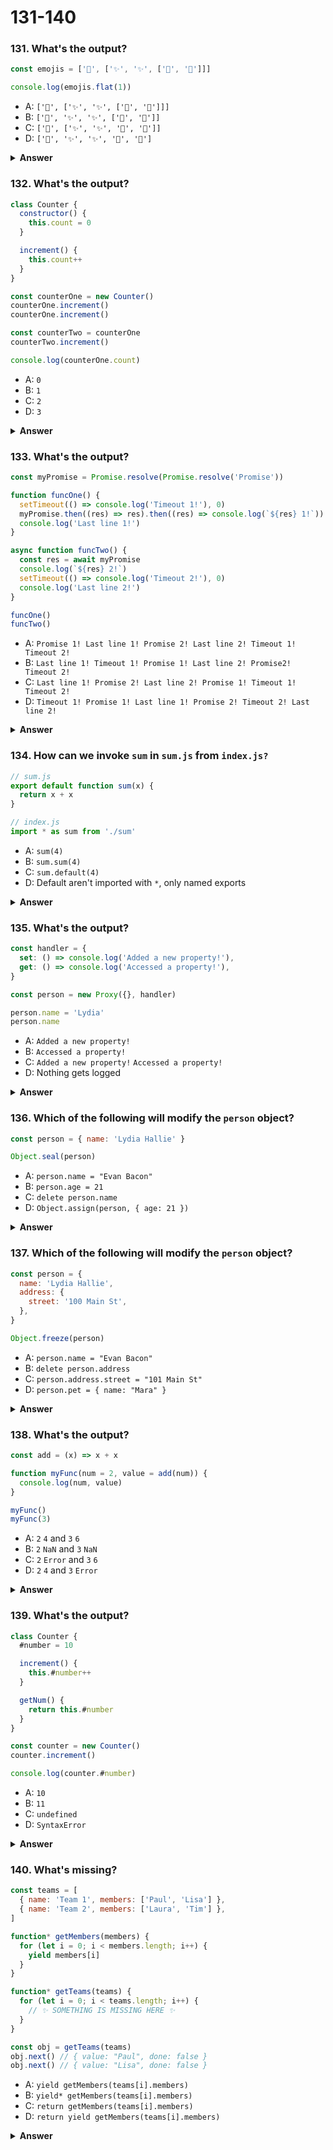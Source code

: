 
# 131-140

### 131. What's the output?

```javascript
const emojis = ['🥑', ['✨', '✨', ['🍕', '🍕']]]

console.log(emojis.flat(1))
```

- A: `['🥑', ['✨', '✨', ['🍕', '🍕']]]`
- B: `['🥑', '✨', '✨', ['🍕', '🍕']]`
- C: `['🥑', ['✨', '✨', '🍕', '🍕']]`
- D: `['🥑', '✨', '✨', '🍕', '🍕']`

<details>
<summary>
<b>Answer</b>
</summary>
<p>

#### Answer: B

With the `flat` method, we can create a new, flattened array. The depth of the flattened array depends on the value that we pass. In this case, we passed the value `1` (which we didn't have to, that's the default value), meaning that only the arrays on the first depth will be concatenated. `['🥑']` and `['✨', '✨', ['🍕', '🍕']]` in this case. Concatenating these two arrays results in `['🥑', '✨', '✨', ['🍕', '🍕']]`.

</p>
</details>

### 132. What's the output?

```javascript
class Counter {
  constructor() {
    this.count = 0
  }

  increment() {
    this.count++
  }
}

const counterOne = new Counter()
counterOne.increment()
counterOne.increment()

const counterTwo = counterOne
counterTwo.increment()

console.log(counterOne.count)
```

- A: `0`
- B: `1`
- C: `2`
- D: `3`

<details>
<summary>
<b>Answer</b>
</summary>
<p>

#### Answer: D

`counterOne` is an instance of the `Counter` class. The counter class contains a `count` property on its constructor, and an `increment` method. First, we invoked the `increment` method twice by calling `counterOne.increment()`. Currently, `counterOne.count` is `2`.

<img src="https://i.imgur.com/KxLlTm9.png" width="400" />

Then, we create a new variable `counterTwo`, and set it equal to `counterOne`. Since objects interact by reference, we're just creating a new reference to the same spot in memory that `counterOne` points to. Since it has the same spot in memory, any changes made to the object that `counterTwo` has a reference to, also apply to `counterOne`. Currently, `counterTwo.count` is `2`.

We invoke `counterTwo.increment()`, which sets `count` to `3`. Then, we log the count on `counterOne`, which logs `3`.

<img src="https://i.imgur.com/BNBHXmc.png" width="400" />

</p>
</details>

### 133. What's the output?

```javascript
const myPromise = Promise.resolve(Promise.resolve('Promise'))

function funcOne() {
  setTimeout(() => console.log('Timeout 1!'), 0)
  myPromise.then((res) => res).then((res) => console.log(`${res} 1!`))
  console.log('Last line 1!')
}

async function funcTwo() {
  const res = await myPromise
  console.log(`${res} 2!`)
  setTimeout(() => console.log('Timeout 2!'), 0)
  console.log('Last line 2!')
}

funcOne()
funcTwo()
```

- A: `Promise 1! Last line 1! Promise 2! Last line 2! Timeout 1! Timeout 2!`
- B: `Last line 1! Timeout 1! Promise 1! Last line 2! Promise2! Timeout 2! `
- C: `Last line 1! Promise 2! Last line 2! Promise 1! Timeout 1! Timeout 2!`
- D: `Timeout 1! Promise 1! Last line 1! Promise 2! Timeout 2! Last line 2!`

<details>
<summary>
<b>Answer</b>
</summary>
<p>

#### Answer: C

First, we invoke `funcOne`. On the first line of `funcOne`, we call the _asynchronous_ `setTimeout` function, from which the callback is sent to the Web API. (see my article on the event loop <a href="https://dev.to/lydiahallie/javascript-visualized-event-loop-3dif" >here</a>.)

Then we call the `myPromise` promise, which is an _asynchronous_ operation.

Both the promise and the timeout are asynchronous operations, the function keeps on running while it's busy completing the promise and handling the `setTimeout` callback. This means that `Last line 1!` gets logged first, since this is not an asynchonous operation.

Since the callstack is not empty yet, the `setTimeout` function and promise in `funcOne` cannot get added to the callstack yet.

In `funcTwo`, the variable `res` gets `Promise` because `Promise.resolve(Promise.resolve('Promise'))` is equivalent to `Promise.resolve('Promise')` since resolving a promise just resolves it's value. The `await` in this line stops the execution of the function until it receives the resolution of the promise and then keeps on running synchronously until completion, so `Promise 2!` and then `Last line 2!` are logged and the `setTimeout` is sent to the Web API.

Then the call stack is empty. Promises are _microtasks_ so they are resolved first when the call stack is empty so `Promise 1!` gets to be logged.

Now, since `funcTwo` popped off the call stack, the call stack is empty. The callbacks waiting in the queue (`() => console.log("Timeout 1!")` from `funcOne`, and `() => console.log("Timeout 2!")` from `funcTwo`) get added to the call stack one by one. The first callback logs `Timeout 1!`, and gets popped off the stack. Then, the second callback logs `Timeout 2!`, and gets popped off the stack.

</p>
</details>

### 134. How can we invoke `sum` in `sum.js` from `index.js?`

```javascript
// sum.js
export default function sum(x) {
  return x + x
}

// index.js
import * as sum from './sum'
```

- A: `sum(4)`
- B: `sum.sum(4)`
- C: `sum.default(4)`
- D: Default aren't imported with `*`, only named exports

<details>
<summary>
<b>Answer</b>
</summary>
<p>

#### Answer: C

With the asterisk `*`, we import all exported values from that file, both default and named. If we had the following file:

```javascript
// info.js
export const name = 'Lydia'
export const age = 21
export default 'I love JavaScript'

// index.js
import * as info from './info'
console.log(info)
```

The following would get logged:

```javascript
{
  default: "I love JavaScript",
  name: "Lydia",
  age: 21
}
```

For the `sum` example, it means that the imported value `sum` looks like this:

```javascript
{ default: function sum(x) { return x + x } }
```

We can invoke this function, by calling `sum.default`

</p>
</details>

### 135. What's the output?

```javascript
const handler = {
  set: () => console.log('Added a new property!'),
  get: () => console.log('Accessed a property!'),
}

const person = new Proxy({}, handler)

person.name = 'Lydia'
person.name
```

- A: `Added a new property!`
- B: `Accessed a property!`
- C: `Added a new property!` `Accessed a property!`
- D: Nothing gets logged

<details>
<summary>
<b>Answer</b>
</summary>
<p>

#### Answer: C

With a Proxy object, we can add custom behavior to an object that we pass to it as the second argument. In this case, we pass the `handler` object which contained two properties: `set` and `get`. `set` gets invoked whenever we _set_ property values, `get` gets invoked whenever we _get_ (access) property values.

The first argument is an empty object `{}`, which is the value of `person`. To this object, the custom behavior specified in the `handler` object gets added. If we add a property to the `person` object, `set` will get invoked. If we access a property on the `person` object, `get` gets invoked.

First, we added a new property `name` to the proxy object (`person.name = "Lydia"`). `set` gets invoked, and logs `"Added a new property!"`.

Then, we access a property value on the proxy object, the `get` property on the handler object got invoked. `"Accessed a property!"` gets logged.

</p>
</details>

### 136. Which of the following will modify the `person` object?

```javascript
const person = { name: 'Lydia Hallie' }

Object.seal(person)
```

- A: `person.name = "Evan Bacon"`
- B: `person.age = 21`
- C: `delete person.name`
- D: `Object.assign(person, { age: 21 })`

<details>
<summary>
<b>Answer</b>
</summary>
<p>

#### Answer: A

With `Object.seal` we can prevent new properties from being _added_, or existing properties to be _removed_.

However, you can still modify the value of existing properties.

</p>
</details>

### 137. Which of the following will modify the `person` object?

```javascript
const person = {
  name: 'Lydia Hallie',
  address: {
    street: '100 Main St',
  },
}

Object.freeze(person)
```

- A: `person.name = "Evan Bacon"`
- B: `delete person.address`
- C: `person.address.street = "101 Main St"`
- D: `person.pet = { name: "Mara" }`

<details>
<summary>
<b>Answer</b>
</summary>
<p>

#### Answer: C

The `Object.freeze` method _freezes_ an object. No properties can be added, modified, or removed.

However, it only _shallowly_ freezes the object, meaning that only _direct_ properties on the object are frozen. If the property is another object, like `address` in this case, the properties on that object aren't frozen, and can be modified.

</p>
</details>

### 138. What's the output?

```javascript
const add = (x) => x + x

function myFunc(num = 2, value = add(num)) {
  console.log(num, value)
}

myFunc()
myFunc(3)
```

- A: `2` `4` and `3` `6`
- B: `2` `NaN` and `3` `NaN`
- C: `2` `Error` and `3` `6`
- D: `2` `4` and `3` `Error`

<details>
<summary>
<b>Answer</b>
</summary>
<p>

#### Answer: A

First, we invoked `myFunc()` without passing any arguments. Since we didn't pass arguments, `num` and `value` got their default values: num is `2`, and `value` the returned value of the function `add`. To the `add` function, we pass `num` as an argument, which had the value of `2`. `add` returns `4`, which is the value of `value`.

Then, we invoked `myFunc(3)` and passed the value `3` as the value for the argument `num`. We didn't pass an argument for `value`. Since we didn't pass a value for the `value` argument, it got the default value: the returned value of the `add` function. To `add`, we pass `num`, which has the value of `3`. `add` returns `6`, which is the value of `value`.

</p>
</details>

### 139. What's the output?

```javascript
class Counter {
  #number = 10

  increment() {
    this.#number++
  }

  getNum() {
    return this.#number
  }
}

const counter = new Counter()
counter.increment()

console.log(counter.#number)
```

- A: `10`
- B: `11`
- C: `undefined`
- D: `SyntaxError`

<details>
<summary>
<b>Answer</b>
</summary>
<p>

#### Answer: D

In ES2020, we can add private variables in classes by using the `#`. We cannot access these variables outside of the class. When we try to log `counter.#number`, a SyntaxError gets thrown: we cannot acccess it outside the `Counter` class!

</p>
</details>

### 140. What's missing?

```javascript
const teams = [
  { name: 'Team 1', members: ['Paul', 'Lisa'] },
  { name: 'Team 2', members: ['Laura', 'Tim'] },
]

function* getMembers(members) {
  for (let i = 0; i < members.length; i++) {
    yield members[i]
  }
}

function* getTeams(teams) {
  for (let i = 0; i < teams.length; i++) {
    // ✨ SOMETHING IS MISSING HERE ✨
  }
}

const obj = getTeams(teams)
obj.next() // { value: "Paul", done: false }
obj.next() // { value: "Lisa", done: false }
```

- A: `yield getMembers(teams[i].members)`
- B: `yield* getMembers(teams[i].members)`
- C: `return getMembers(teams[i].members)`
- D: `return yield getMembers(teams[i].members)`

<details>
<summary>
<b>Answer</b>
</summary>
<p>

#### Answer: B

In order to iterate over the `members` in each element in the `teams` array, we need to pass `teams[i].members` to the `getMembers` generator function. The generator function returns a generator object. In order to iterate over each element in this generator object, we need to use `yield*`.

If we would've written `yield`, `return yield`, or `return`, the entire generator function would've gotten returned the first time we called the `next` method.

</p>
</details>
